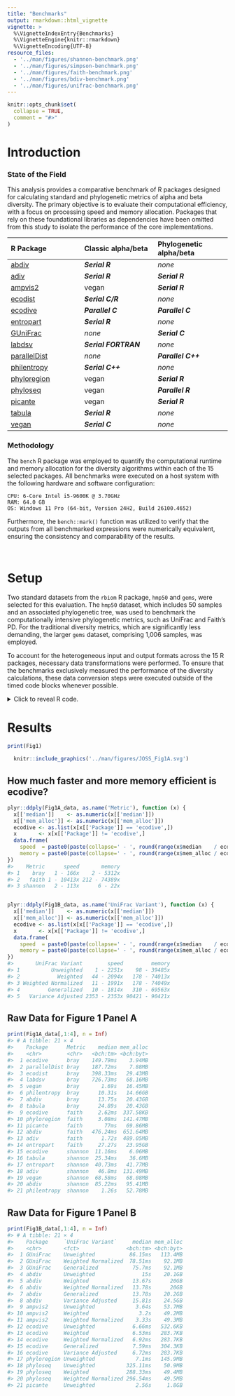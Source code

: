 ```yaml
---
title: "Benchmarks"
output: rmarkdown::html_vignette
vignette: >
  %\VignetteIndexEntry{Benchmarks}
  %\VignetteEngine{knitr::rmarkdown}
  %\VignetteEncoding{UTF-8}
resource_files:
  - '../man/figures/shannon-benchmark.png'
  - '../man/figures/simpson-benchmark.png'
  - '../man/figures/faith-benchmark.png'
  - '../man/figures/bdiv-benchmark.png'
  - '../man/figures/unifrac-benchmark.png'
---
```


```r
knitr::opts_chunk$set(
  collapse = TRUE,
  comment = "#>"
)
```


# Introduction

### State of the Field

This analysis provides a comparative benchmark of R packages designed for
calculating standard and phylogenetic metrics of alpha and beta diversity. The
primary objective is to evaluate their computational efficiency, with a focus on
processing speed and memory allocation. Packages that rely on these foundational
libraries as dependencies have been omitted from this study to isolate the
performance of the core implementations.


| R Package               | Classic alpha/beta      | Phylogenetic alpha/beta |
|:------------------------|:------------------------|:------------------------|
| [abdiv](https://doi.org/10.32614/CRAN.package.abdiv)               | ***Serial R***       | *none*             |
| [adiv](https://doi.org/10.32614/CRAN.package.adiv)                 | ***Serial R***       | ***Serial R***     |
| [ampvis2](https://github.com/KasperSkytte/ampvis2)                 | vegan                | ***Serial R***     |
| [ecodist](https://doi.org/10.32614/CRAN.package.ecodist)           | ***Serial C/R***     | *none*             |
| [ecodive](https://doi.org/10.32614/CRAN.package.ecodive)           | ***Parallel C***     | ***Parallel C***   |
| [entropart](https://doi.org/10.32614/CRAN.package.entropart)       | ***Serial R***       | *none*             |
| [GUniFrac](https://doi.org/10.32614/CRAN.package.GUniFrac)         | *none*               | ***Serial C***     |
| [labdsv](https://doi.org/10.32614/CRAN.package.labdsv)             | ***Serial FORTRAN*** | *none*             |
| [parallelDist](https://doi.org/10.32614/CRAN.package.parallelDist) | *none*               | ***Parallel C++*** |
| [philentropy](https://doi.org/10.32614/CRAN.package.philentropy)   | ***Serial C++***     | *none*             |
| [phyloregion](https://doi.org/10.32614/CRAN.package.phyloregion)   | vegan                | ***Serial R***     |
| [phyloseq](https://doi.org/doi:10.18129/B9.bioc.phyloseq)          | vegan                | ***Parallel R***   |
| [picante](https://doi.org/10.32614/CRAN.package.picante)           | vegan                | ***Serial R***     |
| [tabula](https://doi.org/10.32614/CRAN.package.tabula)             | ***Serial R***       | *none*             |
| [vegan](https://doi.org/10.32614/CRAN.package.vegan)               | ***Serial C***       | *none*             |



### Methodology

The `bench` R package was employed to quantify the computational runtime and
memory allocation for the diversity algorithms within each of the 15 selected
packages. All benchmarks were executed on a host system with the following
hardware and software configuration:

    CPU: 6-Core Intel i5-9600K @ 3.70GHz
    RAM: 64.0 GB
    OS: Windows 11 Pro (64-bit, Version 24H2, Build 26100.4652)

Furthermore, the `bench::mark()` function was utilized to verify that the
outputs from all benchmarked expressions were numerically equivalent, ensuring
the consistency and comparability of the results.


<br>


# Setup

Two standard datasets from the `rbiom` R package, `hmp50` and `gems`, were
selected for this evaluation. The `hmp50` dataset, which includes 50 samples and
an associated phylogenetic tree, was used to benchmark the computationally
intensive phylogenetic metrics, such as UniFrac and Faith's PD. For the
traditional diversity metrics, which are significantly less demanding, the
larger `gems` dataset, comprising 1,006 samples, was employed.

To account for the heterogeneous input and output formats across the 15 R
packages, necessary data transformations were performed. To ensure that the
benchmarks exclusively measured the performance of the diversity calculations,
these data conversion steps were executed outside of the timed code blocks
whenever possible.

<details>
  <summary>Click to reveal R code.</summary>

```r
install.packages('pak')

# Tools and Datasets for Benchmarking Report
pak::pkg_install(pkg = c(
  'bench', 'dplyr', 'ggplot2', 'ggrepel', 'rbiom', 'svglite' ))

# Diversity Metric Implementations
pak::pkg_install(pkg = c(
  'abdiv', 'adiv', 'ecodist', 'ecodive', 'entropart', 'GUniFrac', 
  'kasperskytte/ampvis2', 'labdsv', 'parallelDist', 'philentropy', 
  'phyloregion', 'phyloseq', 'picante', 'tabula', 'vegan' ))


# Software Versions

version$version.string
#> [1] "R version 4.5.1 (2025-06-13 ucrt)"

data.frame(ver = sapply(FUN = packageDescription, fields = 'Version', c(
  'bench', 'dplyr', 'ggplot2', 'ggrepel', 'rbiom',
  'abdiv', 'adiv', 'ecodist', 'ecodive', 'entropart', 'GUniFrac', 
  'ampvis2', 'labdsv', 'parallelDist', 'philentropy', 
  'phyloregion', 'phyloseq', 'picante', 'tabula', 'vegan' )))
#>                     ver
#> bench             1.1.4
#> dplyr             1.1.4
#> ggplot2           3.5.2
#> ggrepel           0.9.6
#> rbiom             2.2.1
#> abdiv             0.2.0
#> adiv              2.2.1
#> ecodist           2.1.3
#> ecodive           1.0.1
#> entropart        1.6-16
#> GUniFrac            1.8
#> ampvis2           2.8.9
#> labdsv            2.1-2
#> parallelDist      0.2.6
#> philentropy       0.9.0
#> phyloregion       1.0.9
#> phyloseq         1.52.0
#> picante           1.8.2
#> tabula            3.3.1
#> vegan             2.7-1

library(bench)
library(ggplot2)
library(ggrepel)
library(dplyr)

(n_cpus <- ecodive::n_cpus())
#> [1] 6

# abdiv only accepts two samples at a time
pairwise <- function (f, data, ...) {
  pairs <- utils::combn(nrow(data), 2)
  structure(
    mapply(
      FUN = function (i, j) f(data[i,], data[j,], ...), 
      i   = pairs[1,], j = pairs[2,] ),
    class  = 'dist',
    Labels = colnames(data),
    Size   = nrow(data),
    Diag   = FALSE,
    Upper  = FALSE )
}


# Remove any extraneous attributes from dist objects,
# allowing them to be compared with `all.equal()`.
cleanup <- function (x) {
  for (i in setdiff(names(attributes(x)), c('class', 'Labels', 'Size', 'Diag', 'Upper')))
    attr(x, i) <- NULL
  return (x)
}


# HMP50 dataset has 50 Samples
hmp50      <- rbiom::hmp50
hmp50_phy  <- rbiom::convert_to_phyloseq(hmp50)
hmp50_mtx  <- t(rbiom::rescale_cols(as.matrix(hmp50)))
hmp50_tree <- hmp50$tree


# GEMS dataset has 1006 Samples
gems_mtx <- t(rbiom::rescale_cols(as.matrix(rbiom::gems)))


## Bray-Curtis Dissimilarity
bray_curtis_res <- bench::mark(
  iterations = 10,
  'abdiv'        = cleanup(pairwise(abdiv::bray_curtis, gems_mtx)),
  'ecodist'      = cleanup(ecodist::bcdist(gems_mtx)),
  'ecodive'      = cleanup(ecodive::bray(gems_mtx, rescale = FALSE)),
  'labdsv'       = cleanup(labdsv::dsvdis(gems_mtx, 'bray/curtis')),
  'parallelDist' = cleanup(parallelDist::parallelDist(gems_mtx, 'bray')),
  'philentropy'  = cleanup(philentropy::distance(gems_mtx, 'sorensen', test.na = FALSE, use.row.names = TRUE, as.dist.obj = TRUE, mute.message = TRUE)),
  'tabula'       = cleanup(1 - pairwise(tabula::index_bray, gems_mtx)),
  'vegan'        = cleanup(vegan::vegdist(gems_mtx, 'bray')) )


## Jaccard Distance
jaccard_res <- bench::mark(
  iterations = 10,
  'abdiv'        = cleanup(pairwise(abdiv::jaccard, gems_mtx)),
  'ecodist'      = cleanup(ecodist::distance(gems_mtx, 'jaccard')),
  'ecodive'      = cleanup(ecodive::jaccard(gems_mtx)),
  'parallelDist' = cleanup(parallelDist::parallelDist(gems_mtx, 'binary')),
  'philentropy'  = cleanup(philentropy::distance(gems_mtx > 0, 'jaccard', test.na = FALSE, use.row.names = TRUE, as.dist.obj = TRUE, mute.message = TRUE)),
  'phyloregion'  = cleanup(phyloregion::beta_diss(gems_mtx, 'jaccard')$beta.jac),
  'stats'        = cleanup(stats::dist(gems_mtx, 'binary')),
  'vegan'        = cleanup(vegan::vegdist(gems_mtx, 'jaccard', binary = TRUE)) )


## Manhattan Distance
manhattan_res <- bench::mark(
  iterations = 10,
  'abdiv'        = cleanup(pairwise(abdiv::manhattan, gems_mtx)),
  'ecodist'      = cleanup(ecodist::distance(gems_mtx, 'manhattan')),
  'ecodive'      = cleanup(ecodive::manhattan(gems_mtx, rescale = FALSE)),
  'parallelDist' = cleanup(parallelDist::parallelDist(gems_mtx, 'manhattan')),
  'philentropy'  = cleanup(philentropy::distance(gems_mtx, 'manhattan', test.na = FALSE, use.row.names = TRUE, as.dist.obj = TRUE, mute.message = TRUE)),
  'stats'        = cleanup(stats::dist(gems_mtx, 'manhattan')),
  'vegan'        = cleanup(vegan::vegdist(gems_mtx, 'manhattan')) )


## Euclidean Distance
euclidean_res <- bench::mark(
  iterations = 10,
  'abdiv'        = cleanup(pairwise(abdiv::euclidean, gems_mtx)),
  'ecodist'      = cleanup(ecodist::distance(gems_mtx, 'euclidean')),
  'ecodive'      = cleanup(ecodive::euclidean(gems_mtx, rescale = FALSE)),
  'parallelDist' = cleanup(parallelDist::parallelDist(gems_mtx, 'euclidean')),
  'philentropy'  = cleanup(philentropy::distance(gems_mtx, 'euclidean', test.na = FALSE, use.row.names = TRUE, as.dist.obj = TRUE, mute.message = TRUE)),
  'stats'        = cleanup(stats::dist(gems_mtx, 'euclidean')),
  'vegan'        = cleanup(vegan::vegdist(gems_mtx, 'euclidean')) )


## Shannon Diversity Index
shannon_res <- bench::mark(
  iterations  = 10,
  'abdiv'       = apply(gems_mtx, 1L, abdiv::shannon),
  'adiv'        = adiv::speciesdiv(gems_mtx, 'Shannon')[,1],
  'ecodive'     = ecodive::shannon(gems_mtx),
  'entropart'   = apply(gems_mtx, 1L, entropart::Shannon, CheckArguments = FALSE),
  'philentropy' = apply(gems_mtx, 1L, philentropy::H, unit = 'log'),
  'tabula'      = apply(gems_mtx, 1L, tabula::index_shannon),
  'vegan'       = vegan::diversity(gems_mtx, 'shannon') )


## Gini-Simpson Index
simpson_res <- bench::mark(
  iterations  = 10,
  'abdiv'     = apply(gems_mtx, 1L, abdiv::simpson),
  'adiv'      = adiv::speciesdiv(gems_mtx, 'GiniSimpson')[,1],
  'ecodive'   = ecodive::simpson(gems_mtx),
  'entropart' = apply(gems_mtx, 1L, entropart::Simpson, CheckArguments = FALSE),
  'tabula'    = 1 - apply(gems_mtx, 1L, tabula::index_simpson),
  'vegan'     = vegan::diversity(gems_mtx, 'simpson') )


## Faith's Phylogenetic Diversity
faith_res <- bench::mark(
  iterations    = 10,
  check         = FALSE, # entropart has incorrect output on non-ultrametric tree
  'abdiv'       = apply(hmp50_mtx, 1L, abdiv::faith_pd, hmp50_tree),
  'adiv'        = apply(hmp50_mtx, 1L, \(x) adiv::EH(hmp50_tree, colnames(hmp50_mtx)[x > 0])),
  'ecodive'     = ecodive::faith(hmp50_mtx, hmp50_tree),
  'entropart'   = apply(hmp50_mtx, 1L, entropart::PDFD, hmp50_tree, CheckArguments = FALSE),
  'phyloregion' = phyloregion::PD(hmp50_mtx, hmp50_tree),
  'picante'     = as.matrix(picante::pd(hmp50_mtx, hmp50_tree))[,'PD'] )
  

## Unweighted UniFrac
u_unifrac_res <- rbind(
  
  local({
    # cluster for phyloseq
    cl <- parallel::makeCluster(n_cpus)
    doParallel::registerDoParallel(cl)
    on.exit(parallel::stopCluster(cl))
    
    bench::mark(
      iterations    = 10,
      'abdiv'       = cleanup(pairwise(abdiv::unweighted_unifrac, hmp50_mtx, hmp50_tree)),
      'ecodive'     = cleanup(ecodive::unweighted_unifrac(hmp50_mtx, hmp50_tree)),
      'GUniFrac'    = cleanup(as.dist(GUniFrac::GUniFrac(hmp50_mtx, hmp50_tree, alpha=1, verbose=FALSE)[[1]][,,2])),
      'phyloregion' = cleanup(phyloregion::unifrac(hmp50_mtx, hmp50_tree)),
      'phyloseq'    = cleanup(phyloseq::UniFrac(hmp50_phy, weighted=FALSE, normalized=FALSE, parallel=TRUE)),
      'picante'     = cleanup(picante::unifrac(hmp50_mtx, hmp50_tree)) )
  }),
  
  # ampvis2 conflicts with phyloseq cluster, so run separately
  local({
    t_hmp50_mtx <- t(hmp50_mtx)
    bench::mark(
      iterations = 10,
      'ampvis2'  = {
        cleanup(ampvis2:::dist.unifrac(t_hmp50_mtx, hmp50_tree, weighted=FALSE, normalise=FALSE, num_threads=n_cpus))
        doParallel::stopImplicitCluster() } )
  })
)
  
  
## Weighted UniFrac
w_unifrac_res <- rbind(
  
  local({
    # cluster for phyloseq
    cl <- parallel::makeCluster(n_cpus)
    doParallel::registerDoParallel(cl)
    on.exit(parallel::stopCluster(cl))
    
    bench::mark(
      iterations = 10,
      'abdiv'    = cleanup(pairwise(abdiv::weighted_unifrac, hmp50_mtx, hmp50_tree)),
      'ecodive'  = cleanup(ecodive::weighted_unifrac(hmp50_mtx, hmp50_tree)),
      'phyloseq' = cleanup(phyloseq::UniFrac(hmp50_phy, weighted=TRUE, normalized=FALSE, parallel=TRUE)) )
  }),
  
  # ampvis2 conflicts with phyloseq cluster, so run separately
  local({
    t_hmp50_mtx <- t(hmp50_mtx)
    bench::mark(
      iterations = 10,
      'ampvis2'  = {
        cleanup(ampvis2:::dist.unifrac(t_hmp50_mtx, hmp50_tree, weighted=TRUE, normalise=FALSE, num_threads=n_cpus))
        doParallel::stopImplicitCluster() } )
  })
)


## Weighted Normalized UniFrac
wn_unifrac_res <- rbind(
  
  local({
    # cluster for phyloseq
    cl <- parallel::makeCluster(n_cpus)
    doParallel::registerDoParallel(cl)
    on.exit(parallel::stopCluster(cl))
    
    bench::mark(
      iterations = 10,
      'abdiv'    = cleanup(pairwise(abdiv::weighted_normalized_unifrac, hmp50_mtx, hmp50_tree)),
      'ecodive'  = cleanup(ecodive::normalized_unifrac(hmp50_mtx, hmp50_tree)),
      'GUniFrac' = cleanup(as.dist(GUniFrac::GUniFrac(hmp50_mtx, hmp50_tree, alpha=1, verbose=FALSE)[[1]][,,1])),
      'phyloseq' = cleanup(phyloseq::UniFrac(hmp50_phy, weighted=TRUE, normalized=TRUE, parallel=TRUE)) )
  }),
  
  # ampvis2 conflicts with phyloseq cluster, so run separately
  local({
    t_hmp50_mtx <- t(hmp50_mtx)
    bench::mark(
      iterations = 10,
      'ampvis2'  = {
        cleanup(ampvis2:::dist.unifrac(t_hmp50_mtx, hmp50_tree, weighted=TRUE, normalise=TRUE, num_threads=n_cpus))
        doParallel::stopImplicitCluster() } )
  })
)


## Weighted Normalized UniFrac
g_unifrac_res <- rbind(
  
  local({
    # cluster for phyloseq
    cl <- parallel::makeCluster(n_cpus)
    doParallel::registerDoParallel(cl)
    on.exit(parallel::stopCluster(cl))
    
    bench::mark(
      iterations = 10,
      'abdiv'    = cleanup(pairwise(abdiv::generalized_unifrac, hmp50_mtx, hmp50_tree, alpha=0.5)),
      'ecodive'  = cleanup(ecodive::generalized_unifrac(hmp50_mtx, hmp50_tree, alpha=0.5)),
      'GUniFrac' = cleanup(as.dist(GUniFrac::GUniFrac(hmp50_mtx, hmp50_tree, alpha=0.5, verbose=FALSE)[[1]][,,1])) )
  })
)


## Variance Adjusted UniFrac
va_unifrac_res <- rbind(
  
  local({
    # cluster for phyloseq
    cl <- parallel::makeCluster(n_cpus)
    doParallel::registerDoParallel(cl)
    on.exit(parallel::stopCluster(cl))
    
    bench::mark(
      iterations = 10,
      'abdiv'    = cleanup(pairwise(abdiv::variance_adjusted_unifrac, hmp50_mtx, hmp50_tree)),
      'ecodive'  = cleanup(ecodive::variance_adjusted_unifrac(hmp50_mtx, hmp50_tree)) )
  })
)
  

## Data frame for Figure 1A
Fig1A_data <- bind_rows(
    mutate(bray_curtis_res, Metric = 'bray'),
    mutate(shannon_res,     Metric = 'shannon'),
    mutate(faith_res,       Metric = 'faith') ) %>%
  mutate(Package = as.character(expression)) %>%
  select(Package, Metric, median, mem_alloc) %>%
  arrange(Metric, median)

Fig1A_data$Title <- factor(
  x      = Fig1A_data$Metric, 
  levels = c("shannon", "bray", "faith"), 
  labels = c(
    "**Shannon Diversity Index**<br>1006 samples", 
    "**Bray-Curtis Dissimilarity**<br>1006 samples", 
    "**Faith's Phylogenetic Diversity**<br>50 samples") )


## ggplot for Figure 1A
Fig1A <- ggplot(Fig1A_data, aes(x = median, y = mem_alloc)) +
    facet_wrap('Title', nrow = 1, scales = 'free_x') + 
    geom_point() +
    geom_label_repel(aes(
        label    = Package,
        alpha    = ifelse(Package == 'ecodive', 1, 0.6),
        fontface = ifelse(Package == 'ecodive', 2, 1),
        size     = ifelse(Package == 'ecodive', 3.2, 3) ), 
      box.padding        = .4,
      point.padding      = .5,
      min.segment.length = 0 ) + 
    scale_alpha_identity(guide = 'none') +
    scale_size_identity(guide = 'none') +
    scale_y_log10(limits = 10^c(5.3,11), labels = scales::label_bytes()) +
    labs(
      tag = 'A',
      x   = 'Median Calculation Time (log scale; n=10)', 
      y   = 'Memory Allocated\n(log scale; n=1)' ) +
    theme_bw(base_size = 12) +
    theme(
      strip.text   = ggtext::element_markdown(hjust = 0, lineheight = 1.2),
      axis.title.x = element_text(margin = margin(t = 10)))
      

## Data frame for Figure 1B
Fig1B_data <- bind_rows(
    mutate(u_unifrac_res,  `UniFrac Variant` = 'Unweighted'),
    mutate(w_unifrac_res,  `UniFrac Variant` = 'Weighted'),
    mutate(wn_unifrac_res, `UniFrac Variant` = 'Weighted Normalized'),
    mutate(g_unifrac_res,  `UniFrac Variant` = 'Generalized'),
    mutate(va_unifrac_res, `UniFrac Variant` = 'Variance Adjusted') ) %>%
  mutate(Package = as.character(expression)) %>%
  select(Package, `UniFrac Variant`, median, mem_alloc) %>%
  arrange(Package)

Fig1B_data$Title <- "**UniFrac Family**<br>50 samples"
Fig1B_data$`UniFrac Variant` <- factor(
  x      = Fig1B_data$`UniFrac Variant`, 
  levels = c("Unweighted", "Weighted", "Weighted Normalized", "Generalized", "Variance Adjusted") )


## ggplot for Figure 1B
Fig1B <- ggplot(Fig1B_data, aes(x = median, y = mem_alloc)) +
  facet_wrap('Title') + 
  geom_point(aes(shape = `UniFrac Variant`), size = 2) +
  geom_label_repel(aes(
      label    = Package, 
      alpha    = ifelse(Package == 'ecodive', 1, 0.6),
      fontface = ifelse(Package == 'ecodive', 2, 1),
      size     = ifelse(Package == 'ecodive', 3.2, 3) ),
    data          = ~subset(., `UniFrac Variant` == 'Unweighted'),
    direction     = 'y', 
    box.padding   = 0.4,
    point.padding = 10,
    min.segment.length = Inf ) + 
  scale_shape(solid = FALSE) + 
  scale_alpha_identity(guide = 'none') +
  scale_size_identity(guide = 'none') +
  bench::scale_x_bench_time(limits = c(.004, 20), breaks = c(.01, .1, 1, 10)) +
  scale_y_log10(limits = 10^c(4.1,11.5), labels = scales::label_bytes()) +
  labs(
    tag = 'B',
    x   = 'Median Calculation Time (log scale; n=10)', 
    y   = 'Memory Allocated\n(log scale; n=1)' ) +
  theme_bw(base_size = 12) +
  theme(
    strip.text   = ggtext::element_markdown(hjust = 0, lineheight = 1.2),
    axis.title.x = element_text(margin = margin(t = 10)) )


## Combined Figure 1
Fig1 <- patchwork::wrap_plots(
  Fig1A, 
  Fig1B, 
  patchwork::guide_area(), 
  design = "111\n223", 
  guides = 'collect' )
```

</details>


# Results

```r
print(Fig1)
```

```r
  knitr::include_graphics('../man/figures/JOSS_Fig1A.svg')
```


## How much faster and more memory efficient is ecodive?

```r
plyr::ddply(Fig1A_data, as.name('Metric'), function (x) {
  x[['median']]    <- as.numeric(x[['median']])
  x[['mem_alloc']] <- as.numeric(x[['mem_alloc']])
  ecodive <- as.list(x[x[['Package']] == 'ecodive',])
  x       <- x[x[['Package']] != 'ecodive',]
  data.frame(
    speed  = paste0(paste(collapse=' - ', round(range(x$median    / ecodive$median))), 'x'),
    memory = paste0(paste(collapse=' - ', round(range(x$mem_alloc / ecodive$mem_alloc))), 'x') )
})
#>    Metric      speed       memory
#> 1    bray   1 - 166x    2 - 5312x
#> 2   faith 1 - 10413x 212 - 74389x
#> 3 shannon   2 - 113x      6 - 22x


plyr::ddply(Fig1B_data, as.name('UniFrac Variant'), function (x) {
  x[['median']]    <- as.numeric(x[['median']])
  x[['mem_alloc']] <- as.numeric(x[['mem_alloc']])
  ecodive <- as.list(x[x[['Package']] == 'ecodive',])
  x       <- x[x[['Package']] != 'ecodive',]
  data.frame(
    speed  = paste0(paste(collapse=' - ', round(range(x$median    / ecodive$median))), 'x'),
    memory = paste0(paste(collapse=' - ', round(range(x$mem_alloc / ecodive$mem_alloc))), 'x') )
})
#>       UniFrac Variant        speed         memory
#> 1          Unweighted    1 - 2251x    98 - 39485x
#> 2            Weighted   44 - 2094x   178 - 74013x
#> 3 Weighted Normalized   11 - 1991x   178 - 74049x
#> 4         Generalized   10 - 1814x   310 - 69563x
#> 5   Variance Adjusted 2353 - 2353x 90421 - 90421x
```


## Raw Data for Figure 1 Panel A

```r
print(Fig1A_data[,1:4], n = Inf)
#> # A tibble: 21 × 4
#>    Package      Metric    median mem_alloc
#>    <chr>        <chr>   <bch:tm> <bch:byt>
#>  1 ecodive      bray    149.79ms    3.94MB
#>  2 parallelDist bray    187.72ms    7.88MB
#>  3 ecodist      bray    398.33ms   29.43MB
#>  4 labdsv       bray    726.73ms   68.16MB
#>  5 vegan        bray       1.69s   16.45MB
#>  6 philentropy  bray      10.31s   14.66GB
#>  7 abdiv        bray      13.75s   20.43GB
#>  8 tabula       bray      24.89s   20.43GB
#>  9 ecodive      faith     2.62ms  337.58KB
#> 10 phyloregion  faith     3.08ms  141.47MB
#> 11 picante      faith       77ms   69.86MB
#> 12 abdiv        faith   476.24ms  651.64MB
#> 13 adiv         faith      1.72s  489.05MB
#> 14 entropart    faith     27.27s   23.95GB
#> 15 ecodive      shannon  11.16ms    6.06MB
#> 16 tabula       shannon  25.34ms    36.6MB
#> 17 entropart    shannon  40.73ms   41.77MB
#> 18 adiv         shannon   46.8ms  131.49MB
#> 19 vegan        shannon  68.58ms   68.08MB
#> 20 abdiv        shannon  85.22ms   95.41MB
#> 21 philentropy  shannon    1.26s   52.78MB
```


## Raw Data for Figure 1 Panel B

```r
print(Fig1B_data[,1:4], n = Inf)
#> # A tibble: 21 × 4
#>    Package     `UniFrac Variant`     median mem_alloc
#>    <chr>       <fct>               <bch:tm> <bch:byt>
#>  1 GUniFrac    Unweighted           86.15ms   113.4MB
#>  2 GUniFrac    Weighted Normalized  78.51ms    92.1MB
#>  3 GUniFrac    Generalized           75.7ms    92.1MB
#>  4 abdiv       Unweighted               15s    20.1GB
#>  5 abdiv       Weighted              13.67s      20GB
#>  6 abdiv       Weighted Normalized   13.78s      20GB
#>  7 abdiv       Generalized           13.78s    20.2GB
#>  8 abdiv       Variance Adjusted     15.81s    24.5GB
#>  9 ampvis2     Unweighted             3.64s    53.7MB
#> 10 ampvis2     Weighted                3.2s    49.2MB
#> 11 ampvis2     Weighted Normalized    3.33s    49.3MB
#> 12 ecodive     Unweighted            6.66ms   532.6KB
#> 13 ecodive     Weighted              6.53ms   283.7KB
#> 14 ecodive     Weighted Normalized   6.92ms   283.7KB
#> 15 ecodive     Generalized           7.59ms   304.3KB
#> 16 ecodive     Variance Adjusted     6.72ms   283.7KB
#> 17 phyloregion Unweighted             7.1ms   145.9MB
#> 18 phyloseq    Unweighted          325.11ms    50.9MB
#> 19 phyloseq    Weighted            288.33ms    49.4MB
#> 20 phyloseq    Weighted Normalized 296.54ms    49.5MB
#> 21 picante     Unweighted             2.56s     1.8GB
```



